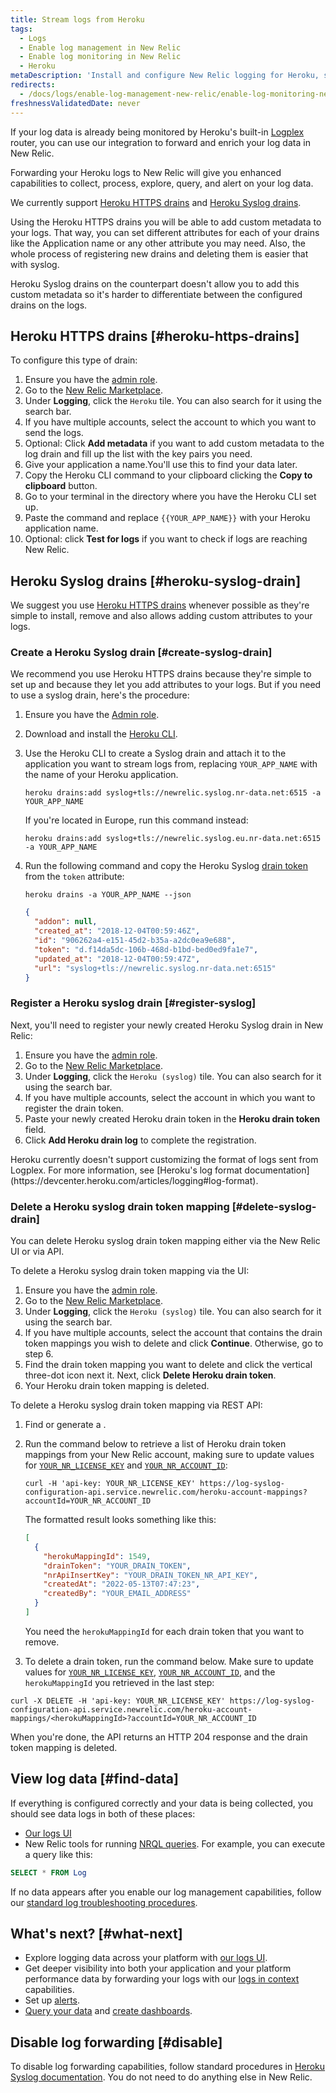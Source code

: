 ```yaml
---
title: Stream logs from Heroku
tags:
  - Logs
  - Enable log management in New Relic
  - Enable log monitoring in New Relic
  - Heroku
metaDescription: 'Install and configure New Relic logging for Heroku, so you can use enhanced log management capabilities.'
redirects:
  - /docs/logs/enable-log-management-new-relic/enable-log-monitoring-new-relic/heroku-log-forwarding/
freshnessValidatedDate: never
---
```


If your log data is already being monitored by Heroku's built-in [Logplex](https://devcenter.heroku.com/articles/logplex) router, you can use our integration to forward and enrich your log data in New Relic.

Forwarding your Heroku logs to New Relic will give you enhanced <InlinePopover type="logs" /> capabilities to collect, process, explore, query, and alert on your log data.

We currently support [Heroku HTTPS drains](https://devcenter.heroku.com/articles/log-drains#https-drains) and [Heroku Syslog drains](https://devcenter.heroku.com/articles/log-drains#syslog-drains).

Using the Heroku HTTPS drains you will be able to add custom metadata to your logs. That way, you can set different attributes for each of your drains like the Application name or any other attribute you may need. Also, the whole process of registering new drains and deleting them is easier that with syslog.

Heroku Syslog drains on the counterpart doesn't allow you to add this custom metadata so it's harder to differentiate between the configured drains on the logs.

## Heroku HTTPS drains [#heroku-https-drains]

To configure this type of drain: 

1. Ensure you have the [admin role](/docs/accounts/original-accounts-billing/original-users-roles/users-roles-original-user-model/#roles).
2. Go to the [New Relic Marketplace](https://one.newrelic.com/marketplace).
3. Under <DNT>**Logging**</DNT>, click the `Heroku` tile. You can also search for it using the search bar.
4. If you have multiple accounts, select the account to which you want to send the logs.
5. Optional: Click <DNT>**Add metadata**</DNT> if you want to add custom metadata to the log drain and fill up the list with the key pairs you need.
6. Give your application a name.You'll use this to find your data later.
7. Copy the Heroku CLI command to your clipboard clicking the <DNT>**Copy to clipboard**</DNT> button.
8. Go to your terminal in the directory where you have the Heroku CLI set up.
9. Paste the command and replace `{{YOUR_APP_NAME}}` with your Heroku application name.
10. Optional: click <DNT>**Test for logs**</DNT> if you want to check if logs are reaching New Relic.

## Heroku Syslog drains [#heroku-syslog-drain]

We suggest you use [Heroku HTTPS drains](#heroku-https-drains) whenever possible as they're simple to install, remove and also allows adding custom attributes to your logs.

### Create a Heroku Syslog drain [#create-syslog-drain]

We recommend you use Heroku HTTPS drains because they're simple to set up and because they let you add attributes to your logs. But if you need to use a syslog drain, here's the procedure:

1. Ensure you have the [Admin role](/docs/accounts/original-accounts-billing/original-users-roles/users-roles-original-user-model/#roles).
2. Download and install the [Heroku CLI](https://devcenter.heroku.com/articles/heroku-cli#download-and-install).
3. Use the Heroku CLI to create a Syslog drain and attach it to the application you want to stream logs from, replacing `YOUR_APP_NAME` with the name of your Heroku application.

   ```shell
   heroku drains:add syslog+tls://newrelic.syslog.nr-data.net:6515 -a YOUR_APP_NAME
   ```

   If you're located in Europe, run this command instead:

   ```shell
   heroku drains:add syslog+tls://newrelic.syslog.eu.nr-data.net:6515 -a YOUR_APP_NAME
   ```

4. Run the following command and copy the Heroku Syslog [drain token](https://devcenter.heroku.com/articles/log-drains#drain-tokens) from the `token` attribute:

   ```shell
   heroku drains -a YOUR_APP_NAME --json
   ```

   ```json
   {
     "addon": null,
     "created_at": "2018-12-04T00:59:46Z",
     "id": "906262a4-e151-45d2-b35a-a2dc0ea9e688",
     "token": "d.f14da5dc-106b-468d-b1bd-bed0ed9fa1e7",
     "updated_at": "2018-12-04T00:59:47Z",
     "url": "syslog+tls://newrelic.syslog.nr-data.net:6515"
   }
   ```

### Register a Heroku syslog drain [#register-syslog]

Next, you'll need to register your newly created Heroku Syslog drain in New Relic:

1. Ensure you have the [admin role](/docs/accounts/original-accounts-billing/original-users-roles/users-roles-original-user-model/#roles).
2. Go to the [New Relic Marketplace](https://one.newrelic.com/marketplace).
3. Under <DNT>**Logging**</DNT>, click the `Heroku (syslog)` tile. You can also search for it using the search bar.
4. If you have multiple accounts, select the account in which you want to register the drain token.
5. Paste your newly created Heroku drain token in the <DNT>**Heroku drain token**</DNT> field.
6. Click <DNT>**Add Heroku drain log**</DNT> to complete the registration.

<Callout variant="important">
  Heroku currently doesn't support customizing the format of logs sent from Logplex. For more information, see [Heroku's log format documentation](https://devcenter.heroku.com/articles/logging#log-format).
</Callout>

<InstallFeedback />

### Delete a Heroku syslog drain token mapping [#delete-syslog-drain]

You can delete Heroku syslog drain token mapping either via the New Relic UI or via API. 

To delete a Heroku syslog drain token mapping via the UI: 

1. Ensure you have the [admin role](/docs/accounts/original-accounts-billing/original-users-roles/users-roles-original-user-model/#roles). 
2. Go to the [New Relic Marketplace](https://one.newrelic.com/marketplace).
3. Under <DNT>**Logging**</DNT>, click the `Heroku (syslog)` tile. You can also search for it using the search bar.
4. If you have multiple accounts, select the account that contains the drain token mappings you wish to delete and click <DNT>**Continue**</DNT>. Otherwise, go to step 6.
5. Find the drain token mapping you want to delete and click the vertical three-dot icon next it. Next, click <DNT>**Delete Heroku drain token**</DNT>.
6. Your Heroku drain token mapping is deleted.

To delete a Heroku syslog drain token mapping via REST API: 

1. Find or generate a <InlinePopover type="userKey" />.
2. Run the command below to retrieve a list of Heroku drain token mappings from your New Relic account, making sure to update values for [`YOUR_NR_LICENSE_KEY`](/docs/apis/intro-apis/new-relic-api-keys/#license-key) and [`YOUR_NR_ACCOUNT_ID`](/docs/accounts/accounts-billing/account-structure/account-id):

    ```shell
    curl -H 'api-key: YOUR_NR_LICENSE_KEY' https://log-syslog-configuration-api.service.newrelic.com/heroku-account-mappings?accountId=YOUR_NR_ACCOUNT_ID
    ```

    The formatted result looks something like this:

    ```json
    [
      {
        "herokuMappingId": 1549,
        "drainToken": "YOUR_DRAIN_TOKEN",
        "nrApiInsertKey": "YOUR_DRAIN_TOKEN_NR_API_KEY",
        "createdAt": "2022-05-13T07:47:23",
        "createdBy": "YOUR_EMAIL_ADDRESS"
      }
    ]
    ```

    You need the `herokuMappingId` for each drain token that you want to remove.

 3. To delete a drain token, run the command below. Make sure to update values for [`YOUR_NR_LICENSE_KEY`](/docs/apis/intro-apis/new-relic-api-keys/#license-key), [`YOUR_NR_ACCOUNT_ID`](/docs/accounts/accounts-billing/account-structure/account-id/), and the `herokuMappingId` you retrieved in the last step:

   ```shell
   curl -X DELETE -H 'api-key: YOUR_NR_LICENSE_KEY' https://log-syslog-configuration-api.service.newrelic.com/heroku-account-mappings/<herokuMappingId>?accountId=YOUR_NR_ACCOUNT_ID
   ```
   
When you're done, the API returns an HTTP 204 response and the drain token mapping is deleted.

## View log data [#find-data]

If everything is configured correctly and your data is being collected, you should see data logs in both of these places:

* [Our logs UI](https://one.newrelic.com/launcher/logger.log-launcher)
* New Relic tools for running [NRQL queries](/docs/chart-builder/use-chart-builder/choose-data/use-advanced-nrql-mode-specify-data). For example, you can execute a query like this:

```sql
SELECT * FROM Log
```

If no data appears after you enable our log management capabilities, follow our [standard log troubleshooting procedures](/docs/logs/log-management/troubleshooting/no-log-data-appears-ui/).

## What's next? [#what-next]

* Explore logging data across your platform with [our logs UI](/docs/logs/log-management/ui-data/use-logs-ui/).
* Get deeper visibility into both your application and your platform performance data by forwarding your logs with our [logs in context](/docs/logs/enable-log-management-new-relic/configure-logs-context/configure-logs-context-apm-agents/) capabilities.
* Set up [alerts](/docs/alerts-applied-intelligence/new-relic-alerts/alert-conditions/create-alert-conditions/).
* [Query your data](/docs/query-your-data/explore-query-data/get-started/introduction-querying-new-relic-data/) and [create dashboards](/docs/query-your-data/explore-query-data/dashboards/introduction-dashboards/).

## Disable log forwarding [#disable]

To disable log forwarding capabilities, follow standard procedures in [Heroku Syslog documentation](https://devcenter.heroku.com/articles/log-drains#syslog-drains). You do not need to do anything else in New Relic.
